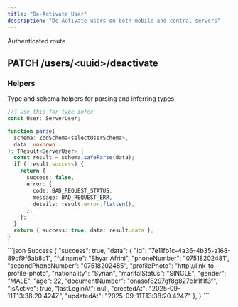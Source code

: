 ```yaml
---
title: "De-Activate User"
description: "De-Activate users on both mobile and central servers"
---
```


<Info>Authenticated route</Info>
## PATCH /users/\<uuid\>/deactivate

### Helpers

Type and schema helpers for parsing and inferring types

```ts ServerUser
//? Use this for type infer
const User: ServerUser;
```

```ts selectUserSchema
function parse(
  schema: ZodSchema<selectUserSchema>,
  data: unknown
): TResult<ServerUser> {
  const result = schema.safeParse(data);
  if (!result.success) {
    return {
      success: false,
      error: {
        code: BAD_REQUEST_STATUS,
        message: BAD_REQUEST_ERR,
        details: result.error.flatten(),
      },
    };
  }
  return { success: true, data: result.data };
}
```

<ResponseExample>
```json Success
{
    "success": true,
    "data": {
            "id": "7e11fb1c-4a36-4b35-a168-89cf9f6ab8c1",
            "fullname": "Shyar Afrini",
            "phoneNumber": "07518202481",
            "secondPhoneNumber": "07518202485",
            "profilePhoto": "http://link-to-profile-photo",
            "nationality": "Syrian",
            "maritalStatus": "SINGLE",
            "gender": "MALE",
            "age": 22,
            "documentNumber": "onasof8297gf8g827e1r1f1f3f",
            "isActive": true,
            "lastLoginAt": null,
            "createdAt": "2025-09-11T13:38:20.424Z",
            "updatedAt": "2025-09-11T13:38:20.424Z"
        },
}
```
</ResponseExample>
